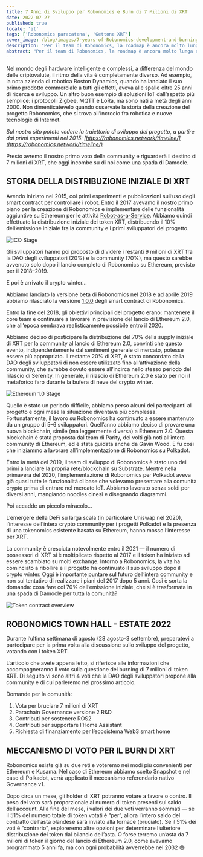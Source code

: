 ```yaml
---
title: 7 Anni di Sviluppo per Robonomics e Burn di 7 Milioni di XRT
date: 2022-07-27
published: true
locale: 'it'
tags: ['Robonomics paracatena', 'Gettone XRT']
cover_image: /blog/images/7-years-of-Robonomics-development-and-burning-7-million-XRT/7-years-of-Robonomics-development-and-burning-7-million-XRT.jpg
description: "Per il team di Robonomics, la roadmap è ancora molto lunga e molte cose accadranno per la prima volta."
abstract: "Per il team di Robonomics, la roadmap è ancora molto lunga e molte cose accadranno per la prima volta."
---
```


Nel mondo degli hardware intelligente e complessi, a differenza del mondo delle criptovalute, il ritmo della vita è completamente diverso. Ad esempio, la nota azienda di robotica Boston Dynamics, quando ha lanciato il suo primo prodotto commerciale a tutti gli effetti, aveva alle spalle oltre 25 anni di ricerca e sviluppo. Un altro buon esempio di soluzioni IoT dall’aspetto più semplice: i protocolli Zigbee, MQTT e LoRa, ma sono nati a metà degli anni 2000. Non dimenticatevelo quando osservate la storia della creazione del progetto Robonomics, che si trova all’incrocio fra robotica e nuove tecnologie di Internet.

*Sul nostro sito potete vedere la traiettoria di sviluppo del progetto, a partire dai primi esperimenti nel 2015: [https://robonomics.network/timeline/](https://robonomics.network/timeline/)*

Presto avremo il nostro primo voto della community e riguarderà il destino di 7 milioni di XRT, che oggi incombe su di noi come una spada di Damocle.

## STORIA DELLA DISTRIBUZIONE INIZIALE DI XRT

Avendo iniziato nel 2015, coi primi esperimenti e pubblicazioni sull’uso degli smart contract per controllare i robot. Entro il 2017 avevamo il nostro primo piano per la creazione di Robonomics e implementare delle funzionalità aggiuntive su Ethereum per le attività [Robot-as-a-Service](https://en.wikipedia.org/wiki/Robot_as_a_service). Abbiamo quindi effettuato la distribuzione iniziale dei token XRT, distribuendo il 10% dell’emissione iniziale fra la community e i primi sviluppatori del progetto.

![ICO Stage](/blog/images/7-years-of-Robonomics-development-and-burning-7-million-XRT/7-years-img-1.png)

Gli sviluppatori hanno poi proposto di dividere i restanti 9 milioni di XRT fra la DAO degli sviluppatori (20%) e la community (70%), ma questo sarebbe avvenuto solo dopo il lancio completo di Robonomics su Ethereum, previsto per il 2018–2019.

E poi è arrivato il crypto winter...

Abbiamo lanciato la versione beta di Robonomics nel 2018 e ad aprile 2019 abbiamo rilasciato la versione [1.0.0](https://github.com/airalab/robonomics_contracts/releases/tag/v1.0) degli smart contract di Robonomics.

Entro la fine del 2018, gli obiettivi principali del progetto erano: mantenere il core team e continuare a lavorare in previsione del lancio di Ethereum 2.0, che all’epoca sembrava realisticamente possibile entro il 2020.

Abbiamo deciso di posticipare la distribuzione del 70% della supply iniziale di XRT per la community al lancio di Ethereum 2.0, convinti che questo evento, indipendentemente dal sentiment generale di mercato, potesse essere più appropriato. Il restante 20% di XRT, è stato concordato dalla DAO degli sviluppatori di non essere utilizzato fino all’attivazione della community, che avrebbe dovuto essere all’incirca nello stesso periodo del rilascio di Serenity. In generale, il rilascio di Ethereum 2.0 è stato per noi il metaforico faro durante la bufera di neve del crypto winter.

![Ethereum 1.0 Stage](/blog/images/7-years-of-Robonomics-development-and-burning-7-million-XRT/7-years-img-2.png)

Quello è stato un periodo difficile, abbiamo perso alcuni dei partecipanti al progetto e ogni mese la situazione diventava più complessa. Fortunatamente, il lavoro su Robonomics ha continuato a essere mantenuto da un gruppo di 5–6 sviluppatori. Quell’anno abbiamo deciso di provare una nuova blockchain, simile (ma leggermente diversa) a Ethereum 2.0. Questa blockchain è stata proposta dal team di Parity, dei volti già noti all’intera community di Ethereum, ed è stata guidata anche da Gavin Wood. E fu così che iniziammo a lavorare all’implementazione di Robonomics su Polkadot.

Entro la metà del 2019, il team di sviluppo di Robonomics è stato uno dei primi a lanciare la propria rete/blockchain su Substrate. Mentre nella primavera del 2020, l’implementazione di Robonomics per Polkadot aveva già quasi tutte le funzionalità di base che volevamo presentare alla comunità crypto prima di entrare nel mercato IoT. Abbiamo lavorato senza soldi per diversi anni, mangiando noodles cinesi e disegnando diagrammi.

Poi accadde un piccolo miracolo...

L’emergere della DeFi su larga scala (in particolare Uniswap nel 2020), l’interesse dell’intera crypto community per i progetti Polkadot e la presenza di una tokenomics esistente basata su Ethereum, hanno mosso l’interesse per XRT.

La community è cresciuta notevolmente entro il 2021 — il numero di possessori di XRT si è moltiplicato rispetto al 2017 e il token ha iniziato ad essere scambiato su molti exchange. Intorno a Robonomics, la vita ha cominciato a ribollire e il progetto ha continuato il suo sviluppo dopo il crypto winter. Oggi è importante puntare sul futuro dell’intera community e non sul tentativo di realizzare i piani del 2017 dopo 5 anni. Così è sorta la domanda: cosa fare col 70% dell’emissione iniziale, che si è trasformata in una spada di Damocle per tutta la comunità?

![Token contract overview](/blog/images/7-years-of-Robonomics-development-and-burning-7-million-XRT/7-years-img-3.png)

## ROBONOMICS TOWN HALL - ESTATE 2022

Durante l’ultima settimana di agosto (28 agosto-3 settembre), preparatevi a partecipare per la prima volta alla discussione sullo sviluppo del progetto, votando con i token XRT.

L’articolo che avete appena letto, si riferisce alle informazioni che accompagneranno il voto sulla questione del burning di 7 milioni di token XRT. Di seguito vi sono altri 4 voti che la DAO degli sviluppatori propone alla community e di cui parleremo nel prossimo articolo.

Domande per la comunità:

1. Vota per bruciare 7 milioni di XRT
2. Parachain Governance versione 2 R&D
3. Contributi per sostenere ROS2
4. Contributi per supportare l’Home Assistant
5. Richiesta di finanziamento per l’ecosistema Web3 smart home

## MECCANISMO DI VOTO PER IL BURN DI XRT

Robonomics esiste già su due reti e voteremo nei modi più convenienti per Ethereum e Kusama. Nel caso di Ethereum abbiamo scelto Snapshot e nel caso di Polkadot, verrà applicato il meccanismo referendario nativo Governance v1.

Dopo circa un mese, gli holder di XRT potranno votare a favore o contro. Il peso del voto sarà proporzionale al numero di token presenti sul saldo dell’account. Alla fine del mese, i valori dei due voti verranno sommati — se il 51% del numero totale di token votati è “per”, allora l’intero saldo del contratto dell’asta olandese sarà inviato alla fornace (bruciato). Se il 51% dei voti è “contrario”, esploreremo altre opzioni per determinare l’ulteriore distribuzione dei token dal bilancio dell’asta. O forse terremo un’asta da 7 milioni di token il giorno del lancio di Ethereum 2.0, come avevamo programmato 5 anni fa, ma con ogni probabilità avverrebbe nel 2032 😄